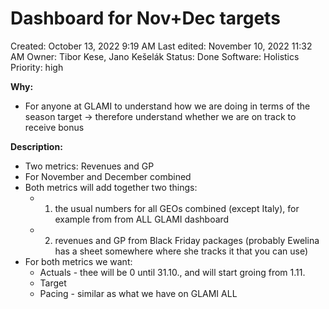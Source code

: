 # Dashboard for Nov+Dec targets

Created: October 13, 2022 9:19 AM
Last edited: November 10, 2022 11:32 AM
Owner: Tibor Kese, Jano Kešelák
Status: Done
Software: Holistics
Priority: high

**Why:**

- For anyone at GLAMI to understand how we are doing in terms of the season target → therefore understand whether we are on track to receive bonus

**Description:**

- Two metrics: Revenues and GP
- For November and December combined
- Both metrics will add together two things:
    - 1) the usual numbers for all GEOs combined (except Italy), for example from from ALL GLAMI dashboard
    - 2) revenues and GP from Black Friday packages (probably Ewelina has a sheet somewhere where she tracks it that you can use)
- For both metrics we want:
    - Actuals - thee will be 0 until 31.10., and will start groing from 1.11.
    - Target
    - Pacing - similar as what we have on GLAMI ALL